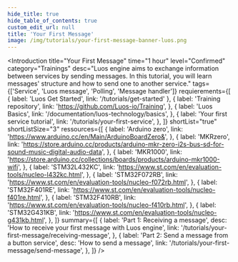 ```yaml
---
hide_title: true
hide_table_of_contents: true
custom_edit_url: null
title: 'Your First Message'
image: /img/tutorials/your-first-message-banner-luos.png
---
```



<Introduction
  title="Your First Message"
  time="1 hour"
  level="Confirmed"
  category="Trainings"
  desc="Luos engine aims to exchange information between services by sending messages. In this tutorial, you will learn messages' structure and how to send one to another service."
  tags={['Service', 'Luos message', 'Polling', 'Message handler']}
  requierements={[
    { label: 'Luos Get Started', link: '/tutorials/get-started' },
    {
      label: 'Training repository',
      link: 'https://github.com/Luos-io/Training',
    },
    {
      label: 'Luos Basics',
      link: '/documentation/luos-technology/basics',
    },
    {
      label: 'Your first service tutorial',
      link: '/tutorials/your-first-service',
    },
  ]}
  shortList="true"
  shortListSize="3"
  ressources={[
    {
      label: 'Arduino zero',
      link: 'https://www.arduino.cc/en/Main/ArduinoBoardZero&',
    },
    {
      label: 'MKRzero',
      link: 'https://store.arduino.cc/products/arduino-mkr-zero-i2s-bus-sd-for-sound-music-digital-audio-data',
    },
    {
      label: 'MKR1000',
      link: 'https://store.arduino.cc/collections/boards/products/arduino-mkr1000-wifi',
    },
    {
      label: 'STM32L432KC',
      link: 'https://www.st.com/en/evaluation-tools/nucleo-l432kc.html',
    },
    {
      label: 'STM32F072RB',
      link: 'https://www.st.com/en/evaluation-tools/nucleo-f072rb.html',
    },
    {
      label: 'STM32F401RE',
      link: 'https://www.st.com/en/evaluation-tools/nucleo-f401re.html',
    },
    {
      label: 'STM32F410RB',
      link: 'https://www.st.com/en/evaluation-tools/nucleo-f410rb.html',
    },
    {
      label: 'STM32G431KB',
      link: 'https://www.st.com/en/evaluation-tools/nucleo-g431kb.html',
    },
  ]}
  summary={[
    {
      label: 'Part 1: Receiving a message',
      desc: 'How to receive your first message with Luos engine',
      link: '/tutorials/your-first-message/receiving-message',
    },
    {
      label: 'Part 2: Send a message from a button service',
      desc: 'How to send a message',
      link: '/tutorials/your-first-message/send-message',
    },
  ]}
/>

